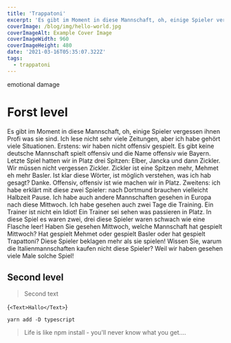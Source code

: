 ```yaml
---
title: 'Trappatoni'
excerpt: 'Es gibt im Moment in diese Mannschaft, oh, einige Spieler vergessen ihnen Profi was sie sind.'
coverImage: /blog/img/hello-world.jpg
coverImageAlt: Example Cover Image
coverImageWidth: 960
coverImageHeight: 480
date: '2021-03-16T05:35:07.322Z'
tags:
  - trappatoni
---
```


<Tldr>emotional damage</Tldr>

# Forst level

Es gibt im Moment in diese Mannschaft, oh, einige Spieler vergessen ihnen Profi was sie sind. Ich lese nicht sehr viele Zeitungen, aber ich habe gehört viele Situationen. Erstens: wir haben nicht offensiv gespielt. Es gibt keine deutsche Mannschaft spielt offensiv und die Name offensiv wie Bayern. Letzte Spiel hatten wir in Platz drei Spitzen: Elber, Jancka und dann Zickler. Wir müssen nicht vergessen Zickler. Zickler ist eine Spitzen mehr, Mehmet eh mehr Basler. Ist klar diese Wörter, ist möglich verstehen, was ich hab gesagt? Danke. Offensiv, offensiv ist wie machen wir in Platz. Zweitens: ich habe erklärt mit diese zwei Spieler: nach Dortmund brauchen vielleicht Halbzeit Pause. Ich habe auch andere Mannschaften gesehen in Europa nach diese Mittwoch. Ich habe gesehen auch zwei Tage die Training. Ein Trainer ist nicht ein Idiot! Ein Trainer sei sehen was passieren in Platz. In diese Spiel es waren zwei, drei diese Spieler waren schwach wie eine Flasche leer! Haben Sie gesehen Mittwoch, welche Mannschaft hat gespielt Mittwoch? Hat gespielt Mehmet oder gespielt Basler oder hat gespielt Trapattoni? Diese Spieler beklagen mehr als sie spielen! Wissen Sie, warum die Italienmannschaften kaufen nicht diese Spieler? Weil wir haben gesehen viele Male solche Spiel!

## Second level

> Second text

<Prism withLineNumbers language='tsx'>{`<Text>Hallo</Text>`}</Prism>

<Code>yarn add -D typescript</Code>

<Blockquote cite='- Forrest Gump'>
  Life is like npm install - you'll never know what you get....
</Blockquote>

